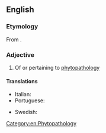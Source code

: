 ==English==

===Etymology===
From {{affix|en|phyto-|pathological}}.

===Adjective===
{{en-adj}}

# Of or pertaining to [[phytopathology]]

====Translations====
{{trans-top|pertaining to phytopathology}}
* Italian: {{t+|it|fitopatologico}}
* Portuguese: {{t|pt|fitopatológico}}
{{trans-mid}}
* Swedish: {{t|sv|växtpatologisk}}
{{trans-bottom}}

[[Category:en:Phytopathology]]